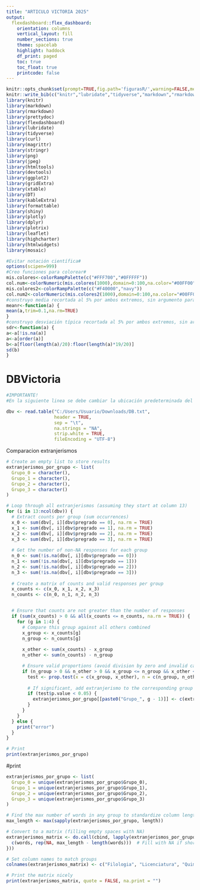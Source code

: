 ---
title: "ARTICULO VICTORIA 2025"
output: 
  flexdashboard::flex_dashboard:
    orientation: columns
    vertical_layout: fill
    number_sections: true
    theme: spacelab
    highlight: haddock
    df_print: paged
    toc: true
    toc_float: true
    printcode: false
---


```{r setup, include=FALSE}
knitr::opts_chunk$set(prompt=TRUE,fig.path='figurasR/',warning=FALSE,message=FALSE,fig.pos="H",fig.align="center",cache=FALSE,collapse=TRUE,comment="#>")
knitr::write_bib(c("knitr","lubridate","tidyverse","markdown","rmarkdown","curl","ggplot2","flexdashboard","htmlwidgets","png","jpeg","htmltools","devtools","highcharter","plotly","dplyr","xtable","stringr","DT","magrittr","kableExtra","prettydoc","formattable","leaflet","shiny","data.table","mosaic","gridExtra","plotrix"))
library(knitr)
library(markdown)
library(rmarkdown)
library(prettydoc)
library(flexdashboard)
library(lubridate)
library(tidyverse)
library(curl)
library(magrittr)
library(stringr)
library(png)
library(jpeg)
library(htmltools)
library(devtools)
library(ggplot2)
library(gridExtra)
library(xtable)
library(DT)
library(kableExtra)
library(formattable)
library(shiny)
library(plotly)
library(dplyr)
library(plotrix)
library(leaflet)
library(highcharter)
library(htmlwidgets)
library(mosaic)
```


```{r include=FALSE,results='asis',echo=FALSE}
#Evitar notación científica#
options(scipen=999)
#Creo funciones para colorear#
mis.colores<-colorRampPalette(c("#FFF700","#0FFFFF"))
col.num<-colorNumeric(mis.colores(1000),domain=0:100,na.color="#00FF00",alpha=0.5,reverse=F)
mis.colores2<-colorRampPalette(c("#F40000","navy"))
col.num2<-colorNumeric(mis.colores2(1000),domain=0:100,na.color="#00FF00",alpha=0.5,reverse=F)
#construyo media recortada al 5% por ambos extremos, sin argumento para componer con funciones que no lo piden#
meanr<-function(a) {
mean(a,trim=0.1,na.rm=TRUE)
}
#construyo desviación típica recortada al 5% por ambos extremos, sin argumento para componer con funciones que no lo piden#
sdr<-function(a) {
a<-a[!is.na(a)]
a<-a[order(a)]
b<-a[floor(length(a)/20):floor(length(a)*19/20)]
sd(b)
}
```



# DBVictoria


```{r include=FALSE,results='asis',echo=FALSE}


#IMPORTANTE! 
#En la siguiente linea se debe cambiar la ubicación predeterminada del archivo por la que tenga en el computador de quien corre el codigo

dbv <- read.table("C:/Users/Usuario/Downloads/DB.txt", 
                  header = TRUE, 
                  sep = "\t", 
                  na.strings = "NA", 
                  strip.white = TRUE, 
                  fileEncoding = "UTF-8")

```


Comparacion extranjerismos


```{r include=FALSE,results='asis',echo=FALSE}

# Create an empty list to store results
extranjerismos_por_grupo <- list(
  Grupo_0 = character(),
  Grupo_1 = character(),
  Grupo_2 = character(),
  Grupo_3 = character()
)

# Loop through all extranjerismos (assuming they start at column 13)
for (i in 13:ncol(dbv)) {
  # Extract counts per group (sum occurrences)
  x_0 <- sum(dbv[, i][dbv$pregrado == 0], na.rm = TRUE)
  x_1 <- sum(dbv[, i][dbv$pregrado == 1], na.rm = TRUE)
  x_2 <- sum(dbv[, i][dbv$pregrado == 2], na.rm = TRUE)
  x_3 <- sum(dbv[, i][dbv$pregrado == 3], na.rm = TRUE)
  
  # Get the number of non-NA responses for each group
  n_0 <- sum(!is.na(dbv[, i][dbv$pregrado == 0]))
  n_1 <- sum(!is.na(dbv[, i][dbv$pregrado == 1]))
  n_2 <- sum(!is.na(dbv[, i][dbv$pregrado == 2]))
  n_3 <- sum(!is.na(dbv[, i][dbv$pregrado == 3]))
  
  # Create a matrix of counts and valid responses per group
  x_counts <- c(x_0, x_1, x_2, x_3)
  n_counts <- c(n_0, n_1, n_2, n_3)


  # Ensure that counts are not greater than the number of responses
  if (sum(x_counts) > 0 && all(x_counts <= n_counts, na.rm = TRUE)) {
    for (g in 1:4) {
      # Compare this group against all others combined
      x_group <- x_counts[g]
      n_group <- n_counts[g]
      
      x_other <- sum(x_counts) - x_group
      n_other <- sum(n_counts) - n_group

      # Ensure valid proportions (avoid division by zero and invalid cases)
      if (n_group > 0 && n_other > 0 && x_group <= n_group && x_other <= n_other) {
        test <- prop.test(x = c(x_group, x_other), n = c(n_group, n_other), alternative = "greater", conf.level = 0.90)
        
        # If significant, add extranjerismo to the corresponding group
        if (test$p.value < 0.05) {
          extranjerismos_por_grupo[[paste0("Grupo_", g - 1)]] <- c(extranjerismos_por_grupo[[paste0("Grupo_", g - 1)]], colnames(dbv)[i])
        }
      }
    }
  } else {
    print("error")
  }
}

# Print 
print(extranjerismos_por_grupo)

```

#print

```{r include=FALSE,results='asis',echo=FALSE}
extranjerismos_por_grupo <- list(
  Grupo_0 = unique(extranjerismos_por_grupo$Grupo_0),
  Grupo_1 = unique(extranjerismos_por_grupo$Grupo_1),
  Grupo_2 = unique(extranjerismos_por_grupo$Grupo_2),
  Grupo_3 = unique(extranjerismos_por_grupo$Grupo_3)
)

# Find the max number of words in any group to standardize column lengths
max_length <- max(sapply(extranjerismos_por_grupo, length))

# Convert to a matrix (filling empty spaces with NA)
extranjerismos_matrix <- do.call(cbind, lapply(extranjerismos_por_grupo, function(words) {
  c(words, rep(NA, max_length - length(words)))  # Fill with NA if shorter
}))

# Set column names to match groups
colnames(extranjerismos_matrix) <- c("Filologia", "Licenciatura", "Quimica", "Materiales")

# Print the matrix nicely
print(extranjerismos_matrix, quote = FALSE, na.print = "")

```